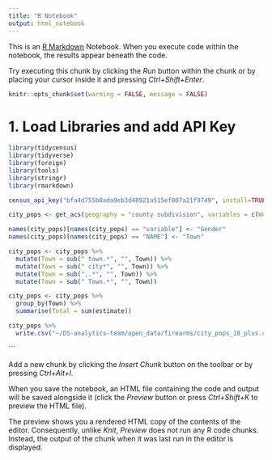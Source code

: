 ---
title: "R Notebook"
output: html_notebook
---

This is an [R Markdown](http://rmarkdown.rstudio.com) Notebook. When you execute code within the notebook, the results appear beneath the code. 

Try executing this chunk by clicking the *Run* button within the chunk or by placing your cursor inside it and pressing *Ctrl+Shift+Enter*. 

```{r setup, include=FALSE} 
knitr::opts_chunk$set(warning = FALSE, message = FALSE) 
```

# 1. Load Libraries and add API Key

```{r}
library(tidycensus)
library(tidyverse)
library(foreign)
library(tools)
library(stringr)
library(rmarkdown)

census_api_key("bfa4d755b0ada9eb3d48921a515ef007a21f9749", install=TRUE, overwrite=TRUE)
```

```{r}
city_pops <- get_acs(geography = "county subdivision", variables = c(Women = "B05003_019", Men = "B05003_008"), state= "MA", year = 2020, survey = "acs5")

names(city_pops)[names(city_pops) == "variable"] <- "Gender"
names(city_pops)[names(city_pops) == "NAME"] <- "Town"

city_pops <- city_pops %>%
  mutate(Town = sub(" town.*", "", Town)) %>%
  mutate(Town = sub(" city*", "", Town)) %>%
  mutate(Town = sub(",.*", "", Town)) %>%
  mutate(Town = sub(" Town.*", "", Town))

city_pops <- city_pops %>%
  group_by(Town) %>%
  summarise(Total = sum(estimate))

city_pops %>%
  write.csv("~/DS-analytics-team/open_data/firearms/city_pops_18_plus.csv")
```

```

Add a new chunk by clicking the *Insert Chunk* button on the toolbar or by pressing *Ctrl+Alt+I*.

When you save the notebook, an HTML file containing the code and output will be saved alongside it (click the *Preview* button or press *Ctrl+Shift+K* to preview the HTML file).

The preview shows you a rendered HTML copy of the contents of the editor. Consequently, unlike *Knit*, *Preview* does not run any R code chunks. Instead, the output of the chunk when it was last run in the editor is displayed.
